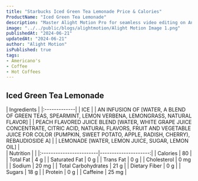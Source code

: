 ```yaml
---
title: "Starbucks Iced Green Tea Lemonade Price & Calories"
ProductName: "Iced Green Tea Lemonade" 
description: "Master Alight Motion Pro for seamless video editing on Android, iOS, and Tablets with our ultimate guide, unlocking advanced features and elevating your skills in 2024!"
image: "../../public/blogs/alightmotion/Alight Motion Image 1.png"
publishedAt: "2024-06-21"
updatedAt: "2024-06-21"
author: "Alight Motion"
isPublished: true
tags:
- Americano's
- Coffee
- Hot Coffees   
---
```


## Iced Green Tea Lemonade 
  
<div className="tables-container">
  <div className="table-wrapper">
    | Ingredients  |
    |:-------------|
    | ICE          |
    | AN INFUSION OF [WATER, A BLEND OF GREEN TEAS, SPEARMINT, LEMON VERBENA, LEMONGRASS, NATURAL FLAVOR]         |
    | PEACH FLAVORED JUICE BLEND [WATER, WHITE GRAPE JUICE CONCENTRATE, CITRIC ACID, NATURAL FLAVORS, FRUIT AND VEGETABLE JUICE FOR COLOR (PUMPKIN, SWEET POTATO, APPLE, RADISH, CHERRY), REBAUDIOSIDE A]          |
    | LEMONADE [WATER, LEMON JUICE, SUGAR, LEMON OIL]          |
  </div>
  <div className="table-wrapper">
    | Nutrition               |                      |  
    |:------------------------|---------------------:|
    | Calories                | 80                   |
    | Total Fat               | 4 g                  |
    | Saturated Fat           | 0 g                  |
    | Trans Fat               | 0 g                  |
    | Cholesterol             | 0 mg                 |
    | Sodium                  | 20 mg                |
    | Total Carbohydrates     | 21 g                 |
    | Dietary Fiber           | 0 g                  |
    | Sugars                  | 18 g                 |
    | Protein                 | 0 g                  |
    | Caffeine                | 25 mg                |
  </div>
</div>
<style jsx>{`
  .tables-container {
    display: flex;
    flex-direction: row;
    gap: 30px;
  }
  .table-wrapper {
    width: 500px; /* Adjust as needed */
  }
  @media (max-width: 768px) {
    .tables-container {
      flex-direction: column;
      gap: 0px; /* Adjust as needed */
    }
    .table-wrapper {
      width: 100%; /* Adjust as needed */
    }
  }
`}</style>
